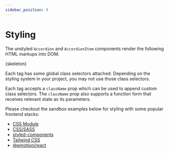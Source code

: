 ```yaml
---
sidebar_position: 9
---
```



# Styling

The unstyled `Accordion` and `AccordionItem` components render the following HTML markups into DOM.

<CodeBlock language="html">{skeleton}</CodeBlock>

Each tag has some global class selectors attached. Depending on the styling system in your project,
you may not use those class selectors.

Each tag accepts a `className` prop which can be used to append custom class selectors.
The `className` prop also supports a function form that receives relevant state as its parameters.

Please checkout the sandbox examples below for styling with some popular frontend stacks:

- [CSS Module](https://codesandbox.io/s/react-accordion-css-module-eqvnzg)
- [CSS/SASS](https://codesandbox.io/s/react-accordion-sass-o5jujp)
- [styled-components](https://codesandbox.io/s/react-accordion-styled-k8s60p)
- [Tailwind CSS](https://codesandbox.io/s/react-accordion-tailwindcss-sbfnqt)
- [@emotion/react](https://codesandbox.io/s/react-accordion-emotion-react-ftuosh)
